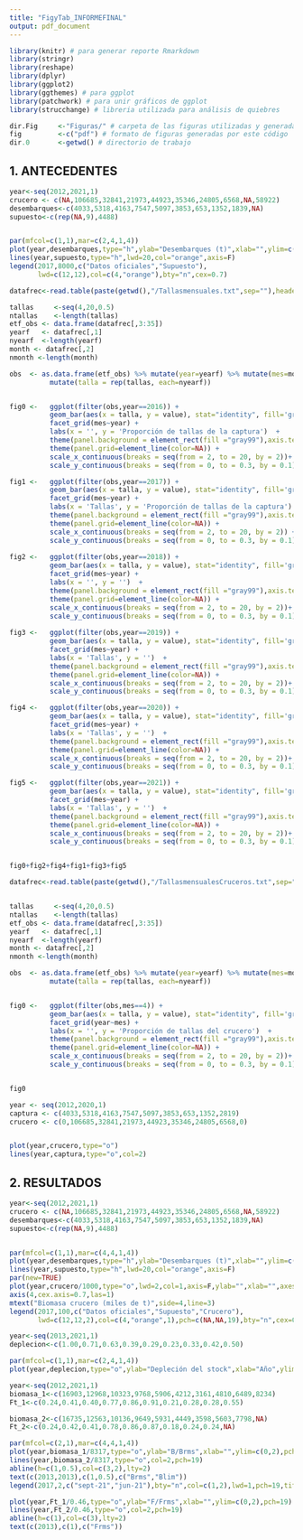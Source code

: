 ```yaml
---
title: "FigyTab_INFORMEFINAL"
output: pdf_document
---
```



```r
library(knitr) # para generar reporte Rmarkdown
library(stringr)
library(reshape) 
library(dplyr) 
library(ggplot2)
library(ggthemes) # para ggplot
library(patchwork) # para unir gráficos de ggplot
library(strucchange) # libreria utilizada para análisis de quiebres

dir.Fig     <-"Figuras/" # carpeta de las figuras utilizadas y generadas en este estudio
fig         <-c("pdf") # formato de figuras generadas por este código
dir.0       <-getwd() # directorio de trabajo 

```

## 1. ANTECEDENTES

```r
year<-seq(2012,2021,1)
crucero <- c(NA,106685,32841,21973,44923,35346,24805,6568,NA,58922)
desembarques<-c(4033,5318,4163,7547,5097,3853,653,1352,1839,NA)
supuesto<-c(rep(NA,9),4488)


par(mfcol=c(1,1),mar=c(2,4,1,4))
plot(year,desembarques,type="h",ylab="Desembarques (t)",xlab="",ylim=c(0,8000),lwd=20,col=4,cex.axis=0.7,las=1)
lines(year,supuesto,type="h",lwd=20,col="orange",axis=F)
legend(2017,8000,c("Datos oficiales","Supuesto"),
       lwd=c(12,12),col=c(4,"orange"),bty="n",cex=0.7)

```
```{=tex}
\small
\textbf{Figura 2}. Desembarques oficiales anuales de sardina austral en aguas interiores del Mar de Chiloé entre los años 2006 y 2019 (fuente: Sernapesca).
\vspace{0.5cm} 
\normalsize
```



```r

datafrec<-read.table(paste(getwd(),"/Tallasmensuales.txt",sep=""),header = FALSE, sep = "")

tallas     <-seq(4,20,0.5)                                            
ntallas    <-length(tallas)    
etf_obs <- data.frame(datafrec[,3:35])
yearf   <- datafrec[,1]
nyearf  <-length(yearf)  
month <- datafrec[,2]
nmonth <-length(month)

obs  <- as.data.frame(etf_obs) %>% mutate(year=yearf) %>% mutate(mes=month) %>% melt(id.vars=c('year','mes'))%>%
          mutate(talla = rep(tallas, each=nyearf)) 


fig0 <-   ggplot(filter(obs,year==2016)) + 
          geom_bar(aes(x = talla, y = value), stat="identity", fill='gray66', color = 'gray28') + 
          facet_grid(mes~year) + 
          labs(x = '', y = 'Proporción de tallas de la captura')  + 
          theme(panel.background = element_rect(fill ="gray99"),axis.text.y = element_text(hjust = 1, size=6)) + 
          theme(panel.grid=element_line(color=NA)) +
          scale_x_continuous(breaks = seq(from = 2, to = 20, by = 2))+
          scale_y_continuous(breaks = seq(from = 0, to = 0.3, by = 0.1))

fig1 <-   ggplot(filter(obs,year==2017)) + 
          geom_bar(aes(x = talla, y = value), stat="identity", fill='gray66', color = 'gray28') + 
          facet_grid(mes~year) + 
          labs(x = 'Tallas', y = 'Proporción de tallas de la captura')  + 
          theme(panel.background = element_rect(fill ="gray99"),axis.text.y = element_text(hjust = 1, size=6)) + 
          theme(panel.grid=element_line(color=NA)) + 
          scale_x_continuous(breaks = seq(from = 2, to = 20, by = 2)) +
          scale_y_continuous(breaks = seq(from = 0, to = 0.3, by = 0.1)) 
          
fig2 <-   ggplot(filter(obs,year==2018)) + 
          geom_bar(aes(x = talla, y = value), stat="identity", fill='gray66', color = 'gray28') + 
          facet_grid(mes~year) + 
          labs(x = '', y = '')  + 
          theme(panel.background = element_rect(fill ="gray99"),axis.text.y = element_text(hjust = 1, size=6)) + 
          theme(panel.grid=element_line(color=NA)) +
          scale_x_continuous(breaks = seq(from = 2, to = 20, by = 2))+
          scale_y_continuous(breaks = seq(from = 0, to = 0.3, by = 0.1))  
          
fig3 <-   ggplot(filter(obs,year==2019)) + 
          geom_bar(aes(x = talla, y = value), stat="identity", fill='gray66', color = 'gray28') + 
          facet_grid(mes~year) + 
          labs(x = 'Tallas', y = '')  + 
          theme(panel.background = element_rect(fill ="gray99"),axis.text.y = element_text(hjust = 1, size=6)) + 
          theme(panel.grid=element_line(color=NA)) +
          scale_x_continuous(breaks = seq(from = 2, to = 20, by = 2))+
          scale_y_continuous(breaks = seq(from = 0, to = 0.3, by = 0.1))

fig4 <-   ggplot(filter(obs,year==2020)) + 
          geom_bar(aes(x = talla, y = value), stat="identity", fill='gray66', color = 'gray28') + 
          facet_grid(mes~year) + 
          labs(x = 'Tallas', y = '')  + 
          theme(panel.background = element_rect(fill ="gray99"),axis.text.y = element_text(hjust = 1, size=6)) + 
          theme(panel.grid=element_line(color=NA)) +
          scale_x_continuous(breaks = seq(from = 2, to = 20, by = 2))+
          scale_y_continuous(breaks = seq(from = 0, to = 0.3, by = 0.1))

fig5 <-   ggplot(filter(obs,year==2021)) + 
          geom_bar(aes(x = talla, y = value), stat="identity", fill='gray66', color = 'gray28') + 
          facet_grid(mes~year) + 
          labs(x = 'Tallas', y = '')  + 
          theme(panel.background = element_rect(fill ="gray99"),axis.text.y = element_text(hjust = 1, size=6)) + 
          theme(panel.grid=element_line(color=NA)) +
          scale_x_continuous(breaks = seq(from = 2, to = 20, by = 2))+
          scale_y_continuous(breaks = seq(from = 0, to = 0.3, by = 0.1))


fig0+fig2+fig4+fig1+fig3+fig5

```
```{=tex}
\small
\textbf{Figura 3}. Estructuras de tallas de la flota que opera sobre sardina austral Región de Aysén. 
\vspace{0.5cm}
\normalsize
```


```r

datafrec<-read.table(paste(getwd(),"/TallasmensualesCruceros.txt",sep=""),header = FALSE, sep = "")


tallas     <-seq(4,20,0.5)                                            
ntallas    <-length(tallas)    
etf_obs <- data.frame(datafrec[,3:35])
yearf   <- datafrec[,1]
nyearf  <-length(yearf)  
month <- datafrec[,2]
nmonth <-length(month)

obs  <- as.data.frame(etf_obs) %>% mutate(year=yearf) %>% mutate(mes=month) %>% melt(id.vars=c('year','mes'))%>%
          mutate(talla = rep(tallas, each=nyearf)) 


fig0 <-   ggplot(filter(obs,mes==4)) + 
          geom_bar(aes(x = talla, y = value), stat="identity", fill='gray66', color = 'gray28') + 
          facet_grid(year~mes) + 
          labs(x = '', y = 'Proporción de tallas del crucero')  + 
          theme(panel.background = element_rect(fill ="gray99"),axis.text.y = element_text(hjust = 1, size=6)) + 
          theme(panel.grid=element_line(color=NA)) +
          scale_x_continuous(breaks = seq(from = 2, to = 20, by = 2))+
          scale_y_continuous(breaks = seq(from = 0, to = 0.3, by = 0.1))


fig0

```

```{=tex}
\small
\textbf{Figura 4}. Estructuras de tallas obtenidas del crucero acústico  de sardina austral Región de Aysén. 
\vspace{0.5cm}
\normalsize
```

```r

year <- seq(2012,2020,1)
captura <- c(4033,5318,4163,7547,5097,3853,653,1352,2819)
crucero <- c(0,106685,32841,21973,44923,35346,24805,6568,0)


plot(year,crucero,type="o")
lines(year,captura,type="o",col=2)


```

## 2. RESULTADOS
```r
year<-seq(2012,2021,1)
crucero <- c(NA,106685,32841,21973,44923,35346,24805,6568,NA,58922)
desembarques<-c(4033,5318,4163,7547,5097,3853,653,1352,1839,NA)
supuesto<-c(rep(NA,9),4488)


par(mfcol=c(1,1),mar=c(4,4,1,4))
plot(year,desembarques,type="h",ylab="Desembarques (t)",xlab="",ylim=c(0,8000),lwd=20,col=4,cex.axis=0.7,las=1)
lines(year,supuesto,type="h",lwd=20,col="orange",axis=F)
par(new=TRUE)
plot(year,crucero/1000,type="o",lwd=2,col=1,axis=F,ylab="",xlab="",axes=F,pch=19,cex=1.5)
axis(4,cex.axis=0.7,las=1)
mtext("Biomasa crucero (miles de t)",side=4,line=3)
legend(2017,100,c("Datos oficiales","Supuesto","Crucero"),
       lwd=c(12,12,2),col=c(4,"orange",1),pch=c(NA,NA,19),bty="n",cex=0.7)

```

```{=tex}
\small
\textbf{Figura 9}. Desembarque de sardina austral en la región de Aysén (fuente: Sernapesca) y biomasa estimada en el crucero de evaluación directa.
\vspace{0.5cm}
\normalsize
```


```r
year<-seq(2013,2021,1)
deplecion<-c(1.00,0.71,0.63,0.39,0.29,0.23,0.33,0.42,0.50)

par(mfcol=c(1,1),mar=c(2,4,1,4))
plot(year,deplecion,type="o",ylab="Depleción del stock",xlab="Año",ylim=c(0,1),lwd=2,col=4,cex.axis=0.7)

```

```{=tex}
\small
\textbf{Figura 10}. Índice de depleción del stock según la metodología de Hilbor y Mangel (1997) para sardina austral en aguas interiores de la región de Aysén.
\vspace{0.5cm}
\normalsize
```



```r

year<-seq(2012,2021,1)
biomasa_1<-c(16903,12968,10323,9768,5906,4212,3161,4810,6489,8234)
Ft_1<-c(0.24,0.41,0.40,0.77,0.86,0.91,0.21,0.28,0.28,0.55)

biomasa_2<-c(16735,12563,10136,9649,5931,4449,3598,5603,7798,NA)
Ft_2<-c(0.24,0.42,0.41,0.78,0.86,0.87,0.18,0.24,0.24,NA)

par(mfcol=c(2,1),mar=c(4,4,1,4))
plot(year,biomasa_1/8317,type="o",ylab="B/Brms",xlab="",ylim=c(0,2),pch=19)
lines(year,biomasa_2/8317,type="o",col=2,pch=19)
abline(h=c(1,0.5),col=c(3,2),lty=2)
text(c(2013,2013),c(1,0.5),c("Brms","Blim"))
legend(2017,2,c("sept-21","jun-21"),bty="n",col=c(1,2),lwd=1,pch=19,title="Asesorías")

plot(year,Ft_1/0.46,type="o",ylab="F/Frms",xlab="",ylim=c(0,2),pch=19)
lines(year,Ft_2/0.46,type="o",col=2,pch=19)
abline(h=c(1),col=c(3),lty=2)
text(c(2013),c(1),c("Frms"))

```

```{=tex}
\small
\textbf{Figura 14}. Series históricas de la razón $B/B_{RMS}$ y $F/F_{RMS}$. Se muestran los puntos biológicos de referencia respectivos en líneas segmentadas horizontales. \vspace{0.5cm}
\normalsize
```

